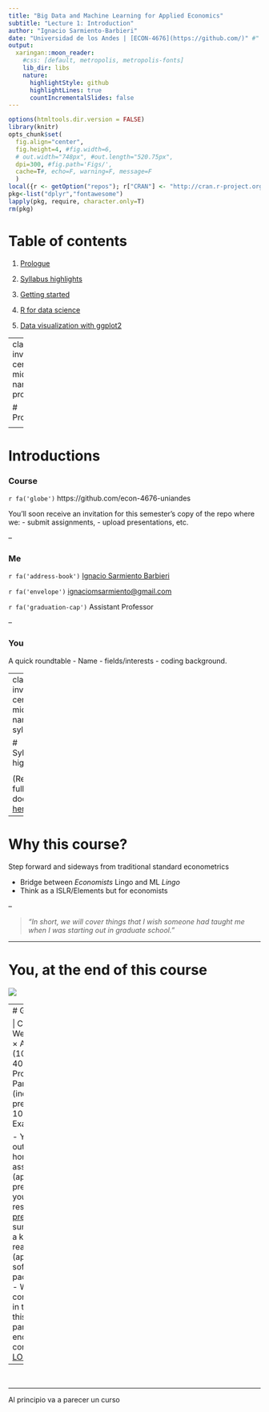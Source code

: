 ```yaml
---
title: "Big Data and Machine Learning for Applied Economics"
subtitle: "Lecture 1: Introduction"
author: "Ignacio Sarmiento-Barbieri"
date: "Universidad de los Andes | [ECON-4676](https://github.com/)" #"`r format(Sys.time(), '%d %B %Y')`"
output:
  xaringan::moon_reader:
    #css: [default, metropolis, metropolis-fonts] 
    lib_dir: libs
    nature:
      highlightStyle: github
      highlightLines: true
      countIncrementalSlides: false
---
```


```r
options(htmltools.dir.version = FALSE)
library(knitr)
opts_chunk$set(
  fig.align="center",  
  fig.height=4, #fig.width=6,
  # out.width="748px", #out.length="520.75px",
  dpi=300, #fig.path='Figs/',
  cache=T#, echo=F, warning=F, message=F
  )
local({r <- getOption("repos"); r["CRAN"] <- "http://cran.r-project.org"; options(repos=r)}) #set repo
pkg<-list("dplyr","fontawesome")
lapply(pkg, require, character.only=T)
rm(pkg)

```

# Table of contents

1. [Prologue](#prologue)

2. [Syllabus highlights](#syllabus)

3. [Getting started](#started)

4. [R for data science](#r4ds)

5. [Data visualization with ggplot2](#ggplot2)


---
class: inverse, center, middle
name: prologue

# Prologue

<html><div style='float:left'></div><hr color='#EB811B' size=1px width=796px></html>

---

# Introductions

### Course

`r fa('globe')` https://github.com/econ-4676-uniandes

You'll soon receive an invitation for this semester's copy of the repo where we: 
  - submit assignments, 
  - upload presentations, etc.

--

### Me

`r fa('address-book')` [Ignacio Sarmiento Barbieri](https://ignaciomsarmiento.github.io/)

`r fa('envelope')` [ignaciomsarmiento@gmail.com](mailto:ignaciomsarmiento@gmail.com)

`r fa('graduation-cap')` Assistant Professor 

--

### You

A quick roundtable 
    - Name
    - fields/interests
    - coding background.


---
class: inverse, center, middle
name: syllabus

# Syllabus highlights

<html><div style='float:left'></div><hr color='#EB811B' size=1px width=796px></html>

(Read the full document [here](https://github.com/uo-ec607/syllabus/blob/master/syllabus.pdf).)

---

# Why this course?

Step forward and sideways from traditional standard econometrics

- Bridge between *Economists* Lingo and ML *Lingo*
- Think as a ISLR/Elements but for economists


--

> *"In short, we will cover things that I wish someone had taught me when I was starting out in graduate
school."*

---

# You, at the end of this course

<div align="center">
<img src="pics/awesome.jpg">
</div>

---
# Grading

| Component                             | Weight |
|:-|-:|
| 4 × Assignmets  (10% each)             | 40% |
| Project Proposal                		   | 20% |
| Participation (includes presentations) | 10% |
| Final Exam                             | 30% |

- You can swap out one homework assignment for an (approved) final presentation of your own research.
- [Short presentations](https://github.com/uo-ec607/presentations) summarize either a key lecture reading, or an (approved) software package/platform.
- We'll get to OSS contribution later in the course, but this year I'm particularly encouraging contributions to [LOST](lost-stats.github.io/).

--

</br>



---

Al principio va a parecer un curso 